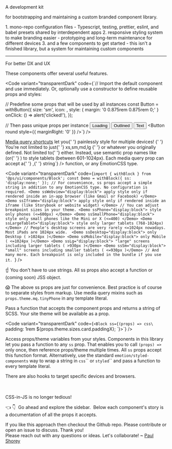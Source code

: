 
<Meta title="Get started/What Why How" />

<ThemeProvider>

<Wrapper ssAll="a { color: white; }">

<Block as="h1" textgradient="rainbow">
A development kit
</Block>

for bootstrapping and maintaining a <Inline as="b" textgradient="rainbow"> custom branded component library</Inline>. 

<Block ss="margin-bottom:0.75rem;line-height:1.33rem;">
<Inline as="h2" textgradient="accent">1.</Inline> <Inline textcolor="accent" ss="font-size:1.125rem;">mono-repo configuration files</Inline> <Inline ss="font-size:1rem;"> - Typescript, testing, prettier, eslint, and babel presets shared by interdependent apps</Inline>
</Block>

<Block ss="margin-bottom:0.75rem;line-height:1.33rem;">
<Inline as="h2" textgradient="accent">2.</Inline> <Inline textcolor="accent" ss="font-size:1.125rem;">responsive styling system to make branding easier</Inline> - prototyping and long-term maintenance for different devices
</Block>

<Block ss="margin-bottom:0.75rem;line-height:1.33rem;">
<Inline as="h2" textgradient="accent">3.</Inline> <Inline textcolor="accent" ss="font-size:1.125rem;">and a few components to get started</Inline> - this isn't a finished library, but a system for maintaining custom components
</Block>

<br />

---

<Block as="h2" ss="margin-top:2rem;" textgradient="rainbow">
For better DX and UX
</Block>

These components offer several useful features.

<Code
  variant="transparentDark"
  code={`// Import the default component and use immediately. Or, optionally use a constructor to define reusable props and styles:
  
// Predefine some props that will be used by all instances
const Button = withButton({
  size: 'sm',
  icon: <FA icon={faUser} />,
  style: {
    margin: '0 0.875rem 0.875rem 0;'
  }
  onClick: () => alert('clicked!'),
});
  
// Then pass unique props per instance
<Button loading>
  Loading
</Button>
<Button variant="outlined">
  Outlined
</Button>
<Button variant="text">
  Text
</Button>
<Button round style={{ marginRight: '0' }} />`} />


<p>
  <a href="/docs/get-started-media-queries--page">Media query shortcuts</a> let you{' '}
  <Inline as="b" textgradient="rainbow">
    painlessly style for multiple devices!
  </Inline>{' '}
  You're not limited to just{' '}
  <CodeInline variant="text" color="purple">
    xs,sm,md,lg
  </CodeInline>{' '}
  or whatever you originally defined. Not limited to{' '}
  <CodeInline variant="text" code={`min-width`} /> either. Instead, use semantic
  prop names like <CodeInline variant="text" code={`ssTablet`} /> (or{' '}
  <CodeInline variant="text" code={`theme.mq.tablet`} />) to style tablets
  (between 601-1024px). Each media query prop can accept a{' '}
  <CodeInline variant="text" code={`string`} />,{' '}
  <CodeInline variant="text" code={`(props)=>string`} /> function, or any
  EmotionCSS type.
</p>

<Code
  variant="transparentDark"
  code={`import { withBlock } from '@ps/ui/components/Block';
const Demo = withBlock({ ss: 'display:none;' });
// For convenience, ss props accept a simple string in addition to any EmotionCSS type. No configuration is required.
<Demo ssWebview="display:block"> apply style only if rendered inside an in-app browser (like Gmail or Facebook) </Demo>
<Demo ssIframe="display:block"> apply style only if rendered inside an iframe (like Storybook or website widget) </Demo>
// You can adjust breakpoint sizes in your theme.
<Demo ssPhone="display:block"> style only phones (<=600px) </Demo>
<Demo ssSmallPhone="display:block"> style only small phones like the Mini or X (<=400) </Demo>
<Demo ssLargeTablet="display:block"> style only larger tablets (768-1024px) </Demo>
// People's desktop screens are very rarely <=1024px nowadays. Most iPads are 1024px wide. 
<Demo ssDesktop="display:block"> only Desktop ( >1024px )</Demo>
<Demo ssMobile="display:block"> only Mobile ( <=1024px )</Demo>
<Demo ssLg="display:block"> "large" screens including larger tablets ( >930px )</Demo>
<Demo ssSm="display:block"> "small" screens including smaller tablets ( <=930px )</Demo>
// And many more. Each breakpoint is only included in the bundle if you use it. `}
/>

☝️ You don't have to use strings. All ss props also accept a function or (coming soon) JSS object.

😱 The above ss props are just for convenience. Best practice is of course to separate styles from markup. Use media query <span className="noWrap">mixins such as</span> `props.theme.mq.tinyPhone` in any template literal.

Pass a function that accepts the component props and returns a string of SCSS. Your site theme will be available as a prop.

<Code
  variant="transparentDark"
  code={`<Block ss={(props) => css\` padding: 1rem \${props.theme.sizes.card.paddingX}; \`}>`} />

Access props/theme variables from your styles. Components in this library let you pass a function to any `ss` prop. That enables you to call `(props) =>` only once, then reference props/theme multiple times. All `ss` props accept this function format. Alternatively, use the standard `emotion/styled-components` way to wrap a string in `css`&grave;&grave; or `styled`&grave;` and pass a function to every template literal.  

There are also hooks to target specific devices and browsers.

<br />
<br />

<Block as="h2" ss="margin-top:2rem;">
  <Block as="span" textgradient="rainbow">
    CSS-in-JS is no longer tedious!
  </Block>
</Block>

<p>
  <Inline ssPhone="display:none;">👈 </Inline>
  <Inline ssNotPhone="display:none;">👇 </Inline>
  <Inline textcolor="accent">&nbsp;Go ahead and explore the sidebar.&nbsp;</Inline>
  Below each component's story is a documentation of all the props it accepts.
</p>

<p>
  If you like this approach then <a>checkout the Github repo</a>. Please contribute
  or open an issue to discuss. Thank you!
  <br />
  Please reach out with any questions or ideas. Let's collaborate! ~ <a
    href="https://paulshorey.com"
    target="_blank"
  >
    Paul Shorey
  </a>
</p>

</Wrapper>

</ThemeProvider>
